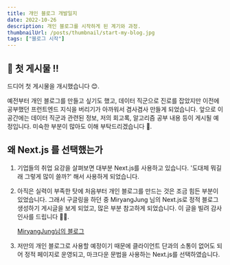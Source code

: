 ```yaml
---
title: 개인 블로그 개발일지
date: 2022-10-26
description: 개인 블로그를 시작하게 된 계기와 과정.
thumbnailUrl: /posts/thumbnail/start-my-blog.jpg
tags: ["블로그 시작"]
---
```


## 🎉 첫 게시물 !!

드디어 첫 게시물을 개시했습니다 😊.

예전부터 개인 블로그를 만들고 싶기도 했고, 데이터 직군으로 진로를 잡았지만 이전에 공부했던 프런트엔드 지식을 버리기가 아까워서 겸사겸사 만들게 되었습니다.
앞으로 이 공간에는 데이터 직군과 관련된 정보, 저의 회고록, 알고리즘 공부 내용 등이 게시될 예정입니다.
미숙한 부분이 많아도 이해 부탁드리겠습니다 🙏.

## 왜 Next.js 를 선택했는가

1. 기업들의 취업 요강을 살펴보면 대부분 Next.js를 사용하고 있습니다. '도대체 뭐길래 그렇게 많이 쓸까?' 해서 사용하게 되었습니다.
2. 아직은 실력이 부족한 탓에 처음부터 개인 블로그를 만드는 것은 조금 힘든 부분이 있었습니다. 그래서 구글링을 하던 중 MiryangJung 님의 Next.js로 정적 블로그 생성하기 게시글을 보게 되었고, 많은 부분 참고하게 되었습니다. 이 글을 빌려 감사 인사를 드립니다 🙇‍♂️.

   [MiryangJung님의 블로그](https://miryang.dev/blog/build-blog-with-nextjs)

3. 저만의 개인 블로그로 사용할 예정이기 때문에 클라이언트 단과의 소통이 없어도 되어 정적 페이지로 운영되고, 마크다운 문법을 사용하는 Next.js를 선택하였습니다.
